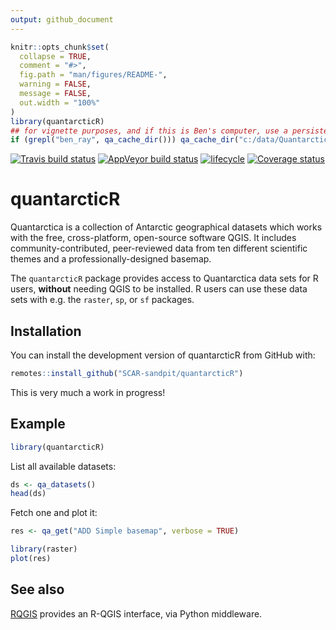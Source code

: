 ```yaml
---
output: github_document
---
```


<!-- README.md is generated from README.Rmd. Please edit that file -->

```r
knitr::opts_chunk$set(
  collapse = TRUE,
  comment = "#>",
  fig.path = "man/figures/README-",
  warning = FALSE,
  message = FALSE,
  out.width = "100%"
)
library(quantarcticR)
## for vignette purposes, and if this is Ben's computer, use a persistent cache_dir
if (grepl("ben_ray", qa_cache_dir())) qa_cache_dir("c:/data/Quantarctica3")
```

[![Travis build status](https://travis-ci.org/SCAR-sandpit/quantarcticR.svg?branch=master)](https://travis-ci.org/SCAR-sandpit/quantarcticR)
[![AppVeyor build status](https://ci.appveyor.com/api/projects/status/github/SCAR-sandpit/quantarcticR?branch=master&svg=true)](https://ci.appveyor.com/project/SCAR-sandpit/quantarcticR)
[![lifecycle](https://img.shields.io/badge/lifecycle-experimental-orange.svg)](https://www.tidyverse.org/lifecycle/#experimental)
[![Coverage status](https://codecov.io/gh/SCAR-sandpit/quantarcticR/branch/master/graph/badge.svg)](https://codecov.io/github/SCAR-sandpit/quantarcticR?branch=master)

# quantarcticR

Quantarctica is a collection of Antarctic geographical datasets which works with the free, cross-platform, open-source software QGIS. It includes community-contributed, peer-reviewed data from ten different scientific themes and a professionally-designed basemap.

The `quantarcticR` package provides access to Quantarctica data sets for R users, **without** needing QGIS to be installed. R users can use these data sets with e.g. the `raster`, `sp`, or `sf` packages.

## Installation

You can install the development version of quantarcticR from GitHub with:

```r
remotes::install_github("SCAR-sandpit/quantarcticR")
```

This is very much a work in progress!

## Example
```r
library(quantarcticR)
```


List all available datasets:

```r
ds <- qa_datasets()
head(ds)
```

Fetch one and plot it:

```r
res <- qa_get("ADD Simple basemap", verbose = TRUE)

library(raster)
plot(res)
```

## See also

[RQGIS](https://cran.r-project.org/package=RQGIS) provides an R-QGIS interface, via Python middleware.
